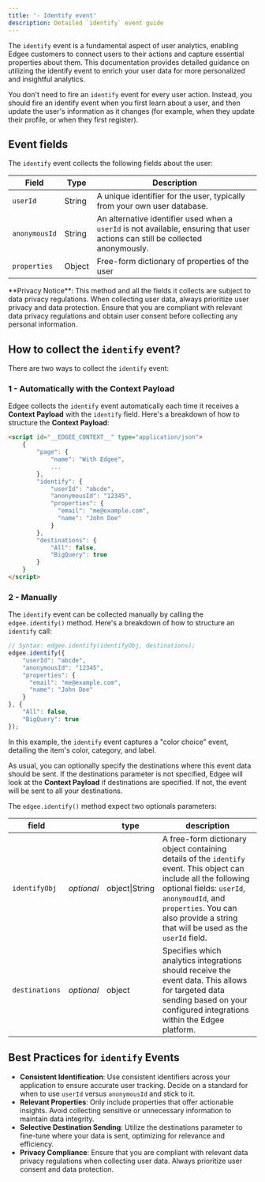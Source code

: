 ```yaml
---
title: '- Identify event'
description: Detailed `identify` event guide
---
```


The `identify` event is a fundamental aspect of user analytics, enabling Edgee customers to connect users to their actions and 
capture essential properties about them. This documentation provides detailed guidance on utilizing the identify event to enrich 
your user data for more personalized and insightful analytics.

You don't need to fire an `identify` event for every user action. Instead, you should fire an identify event when 
you first learn about a user, and then update the user's information as it changes (for example, when they update their profile, or when they first register).

## Event fields

The `identify` event collects the following fields about the user:

Field | Type | Description
----- | ---- | ---
`userId` | String | A unique identifier for the user, typically from your own user database.
`anonymousId` | String | An alternative identifier used when a `userId` is not available, ensuring that user actions can still be collected anonymously.
`properties` | Object | Free-form dictionary of properties of the user

<Warning>
  **Privacy Notice**:
  This method and all the fields it collects are subject to data privacy regulations.
  When collecting user data, always prioritize user privacy and data protection.
  Ensure that you are compliant with relevant data privacy regulations and obtain user consent before collecting any personal information.
</Warning>

## How to collect the `identify` event?

There are two ways to collect the `identify` event:

### 1 - Automatically with the **Context Payload**

Edgee collects the `identify` event automatically each time it receives a **Context Payload** with the `identify` field.
Here's a breakdown of how to structure the **Context Payload**:

```html
<script id="__EDGEE_CONTEXT__" type="application/json">
    {
        "page": {
            "name": "With Edgee",
            ...
        },
        "identify": {
            "userId": "abcde",
            "anonymousId": "12345",
            "properties": {
              "email": "me@example.com",
              "name": "John Doe"
            }
        },
        "destinations": {
            "All": false,
            "BigQuery": true
        }
    }
</script>
```

### 2 - Manually 

The `identify` event can be collected manually by calling the `edgee.identify()` method.
Here's a breakdown of how to structure an `identify` call:

```javascript
// Syntax: edgee.identify(identifyObj, destinations);
edgee.identify({
    "userId": "abcde",
    "anonymousId": "12345",
    "properties": {
      "email": "me@example.com",
      "name": "John Doe"
    }
}, {
    "All": false,
    "BigQuery": true
});
```

In this example, the `identify` event captures a "color choice" event, detailing the item's color, category, and label.

As usual, you can optionally specify the destinations where this event data should be sent. If the destinations parameter is not
specified, Edgee will look at the **Context Payload** if destinations are specified. If not, the event will be sent to all your destinations.

The `edgee.identify()` method expect two optionals parameters:

field |    | type | description
--- | -- |--- | ---
`identifyObj` | _optional_ | object\|String | A free-form dictionary object containing details of the `identify` event. This object can include all the following optional fields: `userId`, `anonymoudId`, and `properties`. You can also provide a string that will be used as the `userId` field.
`destinations` | _optional_ | object | Specifies which analytics integrations should receive the event data. This allows for targeted data sending based on your configured integrations within the Edgee platform.


## Best Practices for `identify` Events

- **Consistent Identification**: Use consistent identifiers across your application to ensure accurate user tracking. Decide on a standard for when to use `userId` versus `anonymousId` and stick to it.
- **Relevant Properties**: Only include properties that offer actionable insights. Avoid collecting sensitive or unnecessary information to maintain data integrity.
- **Selective Destination Sending**: Utilize the destinations parameter to fine-tune where your data is sent, optimizing for relevance and efficiency.
- **Privacy Compliance**: Ensure that you are compliant with relevant data privacy regulations when collecting user data. Always prioritize user consent and data protection.
